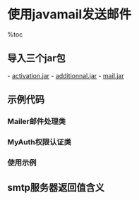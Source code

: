 = 使用javamail发送邮件 =

%toc

== 导入三个jar包 ==
- [[http:pic/activation.jar|activation.jar]]
- [[http:pic/additionnal.jar|additionnal.jar]]
- [[http:pic/mail.jar|mail.jar]]

== 示例代码 ==
=== Mailer邮件处理类 ===
{{{class="brush:java"
public class Mailer {
	private Properties mProperties;
	private String mHost = "";
	private String mUser = "";
	private String mPassword = "";
	private MyAuth mAuth;
	private String mFrom = "";
	private ArrayList<String> mTo = null;
	private String mSubject = "";
	private String mTextContent = "";
	private ArrayList<String> mAttachments;

	public Mailer() {
		mProperties = new Properties();
	}

    // 设置属性
	public void setProperties(String host, String port, boolean auth) {
		mHost = host;

		mProperties.put("mail.smtp.host", host);
		mProperties.put("mail.smtp.port", port);
		mProperties.put("mail.smtp.auth", auth ? "true" : "false");

        // 使用SSL加密
		if (host.equals("smtp.gmail.com")) {
			mProperties.put("mail.smtp.starttls.enable", "true");
			mProperties.setProperty("mail.transprot.protocol", "smtps");
		}
	}

    // 设置用户名和密码
	public void setUserPassword(String user, String password) {
		mUser = user;
		mPassword = password;
		mAuth = new MyAuth(user, password);
	}

	public void setForm(String from) {
		mFrom = from;
	}

	public void setTo(ArrayList<String> to) {
		mTo = to;
	}

	public void setSubject(String subject) {
		mSubject = subject;
	}

	public void setTextContent(String content) {
		mTextContent = content;
	}

	public void setAttachments(List<String> attachments) {
		mAttachments = (ArrayList<String>) attachments;
	}

    // 创建随机数
	private String createRandomStr() {
		char[] randomChar = new char[8];
		for (int i = 0; i < 8; i++) {
			randomChar[i] = (char) (Math.random() * 26 + 'a');
		}
		String replaceStr = new String(randomChar);
		return replaceStr;
	}

    // 发送邮件
	public boolean sendMail() {
	    // 通过属性和用户名密码获取一个会话
		Session sendMailSession = Session
				.getDefaultInstance(mProperties, mAuth);
				
		try {
		    // 创建一个邮件消息
			Message mailMessage = new MimeMessage(sendMailSession);
			// 添加发件人
			Address from = new InternetAddress(mFrom);
			mailMessage.setFrom(from);

            // 添加收件人列表
			if (mTo != null) {
				Address[] tos = new InternetAddress[mTo.size()];

				for (int i = 0; i < tos.length; i++) {
					tos[i] = new InternetAddress(mTo.get(i));
				}

                // 添加收件人
				mailMessage.setRecipients(Message.RecipientType.TO, tos);
				// 添加抄送人
				mailMessage.setRecipients(Message.RecipientType.CC, tos);
				// 添加密送人
				mailMessage.setRecipients(Message.RecipientType.BCC, tos);
			}

            // 添加主题
			mailMessage.setSubject(mSubject);
			// 添加发送日期
			mailMessage.setSentDate(new Date());
			// 添加纯文本内容
			// mailMessage.setText(mTextContent);

            // 创建html格式邮件的容器
			MimeMultipart main = new MimeMultipart();
			BodyPart bp = new MimeBodyPart();
			// 添加文本信息
			String htmlContent = "<meta http-equiv=Content-Type content=text/html; charset=UTF-8>"
					+ mTextContent + "<br><br>";

			if (mAttachments != null) {
				ArrayList<String> randomList = new ArrayList<String>();
				// 将本地附件的图片链接替换为随机数
				for (int i = 0; i < mAttachments.size(); i++) {
					String random = createRandomStr();
					htmlContent += "<img src=" + "cid:" + random + " />";
					randomList.add(random);
				}

			    // 添加带图片的正文内容
				bp.setContent(htmlContent, "text/html;charset=UTF-8");
				main.addBodyPart(bp);

                // 添加附件
				for (int i = 0; i < mAttachments.size(); i++) {
					File file = new File(mAttachments.get(i));
					BodyPart body = new MimeBodyPart();
					DataSource data = new FileDataSource(file);
					body.setDataHandler(new DataHandler(data));
					body.setFileName(file.getName());

					String contentId = "<" + randomList.get(i) + ">";
					body.setHeader("Content-ID", contentId);
					main.addBodyPart(body);
				}
			}

            // 将内容加入到邮件消息
			mailMessage.setContent(main);
			mailMessage.saveChanges();

            // gmail使用SSL连接
			if (mHost.equals("smtp.gmail.com")) {
				Transport transport;
				transport = sendMailSession.getTransport("smtps");
				transport.connect(mHost, mUser, mPassword);
				transport.sendMessage(mailMessage,
						mailMessage.getAllRecipients());
				transport.close();
			} else {
				Transport.send(mailMessage);
			}

			return true;
		} catch (MessagingException ex) {
			Log.d(TAG, "SendMail" + ex);
		}
		return false;
	}
}
}}}

=== MyAuth权限认证类 ===
{{{class="brush:java"
public class MyAuth extends Authenticator {
	String userName = "";
	String password = "";

	public MyAuth(String username, String password) {
		this.userName = username;
		this.password = password;
	}

	protected PasswordAuthentication getPasswordAuthentication() {
		return new PasswordAuthentication(userName, password);
	}
}
}}}

=== 使用示例 ===
{{{class="brush:java"
Mailer mail = new Mailer();
mail.setProperties(mMailInfo.strSmtp, String.valueOf(mMailInfo.nSmtpPort), true);
mail.setUserPassword(mMailInfo.strSendUserName, mMailInfo.strSendPassword);
mail.setForm(mMailInfo.strSendEmailAddr);
mail.setSubject(mMailInfo.strSubject);
mail.setTextContent(mMailInfo.strTextContent);
mail.setAttachments(mMailInfo.listAttachments);
mail.setTo(mMailInfo.strRecvEmailAddr);
boolean rtn = mail.sendMail();
}}}

== smtp服务器返回值含义 ==
{{{class="brush:java"
private void SMTPCodeAdd()
{
    ErrCodeHT.Add("500","邮箱地址错误");
    ErrCodeHT.Add("501","参数格式错误");
    ErrCodeHT.Add("502","命令不可实现");
    ErrCodeHT.Add("503","服务器需要SMTP验证");
    ErrCodeHT.Add("504","命令参数不可实现");
    ErrCodeHT.Add("421","服务未就绪，关闭传输信道");
    ErrCodeHT.Add("450","要求的邮件操作未完成，邮箱不可用（例如，邮箱忙）");
    ErrCodeHT.Add("550","要求的邮件操作未完成，邮箱不可用（例如，邮箱未找到，或不可访问）");
    ErrCodeHT.Add("451","放弃要求的操作；处理过程中出错");
    ErrCodeHT.Add("551","用户非本地，请尝试<forward-path>");
    ErrCodeHT.Add("452","系统存储不足，要求的操作未执行");
    ErrCodeHT.Add("552","过量的存储分配，要求的操作未执行");
    ErrCodeHT.Add("553","邮箱名不可用，要求的操作未执行（例如邮箱格式错误）");
    ErrCodeHT.Add("432","需要一个密码转换");
    ErrCodeHT.Add("534","认证机制过于简单");
    ErrCodeHT.Add("538","当前请求的认证机制需要加密");
    ErrCodeHT.Add("454","临时认证失败");
    ErrCodeHT.Add("530","需要认证");

    RightCodeHT.Add("220","服务就绪");
    RightCodeHT.Add("250","要求的邮件操作完成");
    RightCodeHT.Add("251","用户非本地，将转发向<forward-path>");
    RightCodeHT.Add("354","开始邮件输入，以<CRLF>.<CRLF>结束");
    RightCodeHT.Add("221","服务关闭传输信道");
    RightCodeHT.Add("334","服务器响应验证Base64字符串");
    RightCodeHT.Add("235","验证成功");
}
}}}
